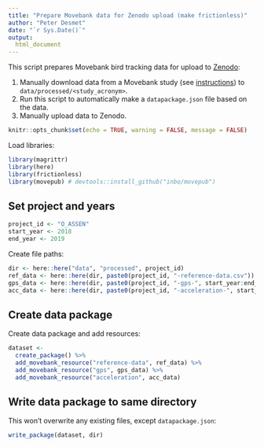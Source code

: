 ```yaml
---
title: "Prepare Movebank data for Zenodo upload (make frictionless)"
author: "Peter Desmet"
date: "`r Sys.Date()`"
output:
  html_document
---
```


This script prepares Movebank bird tracking data for upload to [Zenodo](https://zenodo.org):

1. Manually download data from a Movebank study (see [instructions](https://github.com/inbo/bird-tracking/issues/131)) to `data/processed/<study_acronym>`.
2. Run this script to automatically make a `datapackage.json` file based on the data.
3. Manually upload data to Zenodo.

```r
knitr::opts_chunk$set(echo = TRUE, warning = FALSE, message = FALSE)
```

Load libraries:

```r
library(magrittr)
library(here)
library(frictionless)
library(movepub) # devtools::install_github("inbo/movepub")
```

## Set project and years

```r
project_id <- "O_ASSEN"
start_year <- 2018
end_year <- 2019
```

Create file paths:

```r
dir <- here::here("data", "processed", project_id)
ref_data <- here::here(dir, paste0(project_id, "-reference-data.csv"))
gps_data <- here::here(dir, paste0(project_id, "-gps-", start_year:end_year, ".csv.gz"))
acc_data <- here::here(dir, paste0(project_id, "-acceleration-", start_year:end_year, ".csv.gz"))
```

## Create data package

Create data package and add resources:

```r
dataset <-
  create_package() %>%
  add_movebank_resource("reference-data", ref_data) %>%
  add_movebank_resource("gps", gps_data) %>%
  add_movebank_resource("acceleration", acc_data)
```

## Write data package to same directory

This won't overwrite any existing files, except `datapackage.json`:

```r
write_package(dataset, dir)
```
